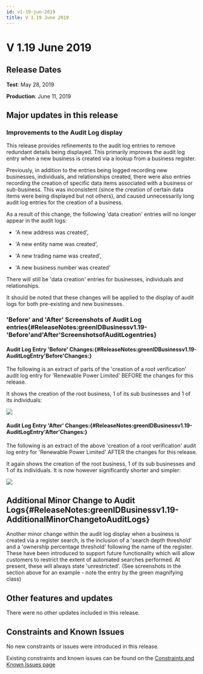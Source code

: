 ```yaml
---
id: v1-19-jun-2019
title: V 1.19 June 2019
---
```


# V 1.19 June 2019

## Release Dates

**Test**: May 28, 2019

**Production**: June 11, 2019

## Major updates in this release

### Improvements to the Audit Log display

This release provides refinements to the audit log entries to remove redundant details being displayed. This primarily improves the audit log entry when a new business is created via a lookup from a business register.

Previously, in addition to the entries being logged recording new businesses, individuals, and relationships created, there were also entries recording the creation of specific data items associated with a business or sub-business. This was inconsistent (since the creation of certain data items were being displayed but not others), and caused unnecessarily long audit log entries for the creation of a business.

As a result of this change, the following 'data creation' entries will no longer appear in the audit logs:

- 'A new address was created',

- 'A new entity name was created',

- 'A new trading name was created',

- 'A new business number was created'

There will still be 'data creation' entries for businesses, individuals and relationships.

It should be noted that these changes will be applied to the display of audit logs for both pre-existing and new businesses.

### **'Before' and 'After' Screenshots of Audit Log entries**{#ReleaseNotes:greenIDBusinessv1.19-'Before'and'After'ScreenshotsofAuditLogentries}

#### **Audit Log Entry 'Before' Changes:**{#ReleaseNotes:greenIDBusinessv1.19-AuditLogEntry'Before'Changes:}

The following is an extract of parts of the 'creation of a root verification' audit log entry for 'Renewable Power Limited' BEFORE the changes for this release.

It shows the creation of the root business, 1 of its sub businesses and 1 of its individuals:

![](/img/image1-19.webp)

#### **Audit Log Entry 'After' Changes:**{#ReleaseNotes:greenIDBusinessv1.19-AuditLogEntry'After'Changes:}

The following is an extract of the above 'creation of a root verification' audit log entry for 'Renewable Power Limited' AFTER the changes for this release.

It again shows the creation of the root business, 1 of its sub businesses and 1 of its individuals. It is now however significantly shorter and simpler:

![](/img/image2-19.webp)

## Additional Minor Change to Audit Logs{#ReleaseNotes:greenIDBusinessv1.19-AdditionalMinorChangetoAuditLogs}

Another minor change within the audit log display when a business is created via a register search, is the inclusion of a 'search depth threshold' and a 'ownership percentage threshold' following the name of the register. These have been introduced to support future functionality which will allow customers to restrict the extent of automated searches performed. At present, these will always state 'unrestricted'. (See screenshots in the section above for an example - note the entry by the green magnifying class)

## Other features and updates

There were no other updates included in this release.

## Constraints and Known Issues

No new constraints or issues were introduced in this release.

Existing constraints and known issues can be found on the [Constraints and Known Issues page](https://vixverify.atlassian.net/wiki/spaces/GREEN/pages/452460547/greenID+Business+Constraints+and+Known+Issues)
